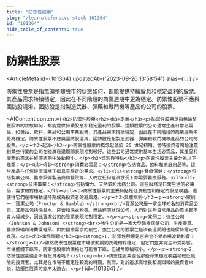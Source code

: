 ```yaml
---
title: "防禦性股票"
slug: "/learn/defensive-stock-101364"
id: "101364"
hide_table_of_contents: true
---
```



# 防禦性股票

<ArticleMeta id={101364} updatedAt={'2023-09-26 13:58:54'} alias={`[]`} />
<div className='border-solid border-b border-t-0 my-4 border-[var(--ifm-color-gray-300)]' />

防禦性股票是指無論整體股市的狀態如何，都能提供持續股息和穩定盈利的股票。其產品需求持續穩定，因此在不同階段的商業週期中更為穩定。防禦性股票不應與國防股混淆，國防股是指製造武器、彈藥和戰鬥機等產品的公司的股票。

<AIContent content={`<h2>防禦性股票</h2><h3>定義</h3><p>防禦性股票是指無論整體股市的狀態如何，都能提供持續股息和穩定盈利的股票。這類股票的公司通常生產日常必需品，如食品、飲料、藥品和公用事業服務，其產品需求持續穩定，因此在不同階段的商業週期中更為穩定。防禦性股票不應與國防股混淆，國防股是指製造武器、彈藥和戰鬥機等產品的公司的股票。</p><h3>起源</h3><p>防禦性股票的概念起源於 20 世紀初期，當時投資者開始注意到某些行業的公司在經濟衰退期間表現相對較好。這些公司通常提供基本生活必需品，其產品和服務的需求在經濟週期中波動較小。</p><h3>類別與特點</h3><p>防禦性股票主要分為以下幾類：</p><ul><li><strong>消費必需品：</strong>包括食品、飲料和家庭用品等。這些產品在任何經濟環境下都具有穩定的需求。</li><li><strong>醫療保健：</strong>包括製藥公司、醫療設備製造商和醫院等。人們在任何經濟狀況下都需要醫療服務。</li><li><strong>公用事業：</strong>包括電力、天然氣和水務公司。這些服務是日常生活的必需品，需求相對穩定。</li></ul><p>防禦性股票的主要特點是低波動性和穩定的股息收益。這使得它們在市場動盪時期成為投資者的避風港。</p><h3>具體案例</h3><p><strong>案例一：寶潔公司（Procter & Gamble）</strong><br/>寶潔公司是一家全球知名的消費品公司，其產品包括洗髮水、牙膏和洗衣粉等。無論經濟狀況如何，人們對這些日常用品的需求都不會大幅減少，因此寶潔公司的股票表現相對穩定。</p><p><strong>案例二：強生公司（Johnson & Johnson）</strong><br/>強生公司是一家大型醫療保健公司，生產藥品、醫療設備和消費保健品。由於醫療需求的剛性，強生公司的股票在經濟衰退期間也能保持穩定的表現。</p><h3>常見問題</h3><p><strong>1. 防禦性股票是否完全不受市場波動影響？</strong><br/>雖然防禦性股票在市場波動期間表現相對穩定，但它們並非完全不受影響。市場整體下跌時，防禦性股票的價格也可能會下跌，但通常跌幅較小。</p><p><strong>2. 防禦性股票適合所有投資者嗎？</strong><br/>防禦性股票適合那些尋求穩定收益和較低風險的投資者，尤其是在市場不確定性較高的時期。然而，對於追求高增長和高回報的投資者來説，防禦性股票可能不太適合。</p>`} id={101364} />
